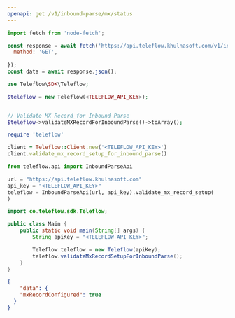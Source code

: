 ```yaml
---
openapi: get /v1/inbound-parse/mx/status
---
```


<Snippet file="apikey-warning.mdx" />

<RequestExample>

```javascript Node.js
import fetch from 'node-fetch';

const response = await fetch('https://api.teleflow.khulnasoft.com/v1/inbound-parse/mx/status', {
  method: 'GET',
  
});
const data = await response.json();
```

```php PHP
use Teleflow\SDK\Teleflow;

$teleflow = new Teleflow(<TELEFLOW_API_KEY>);


// Validate MX Record for Inbound Parse
$teleflow->validateMXRecordForInboundParse()->toArray();
```

```ruby Ruby
require 'teleflow'

client = Teleflow::Client.new('<TELEFLOW_API_KEY>')
client.validate_mx_record_setup_for_inbound_parse()
```

```python Python
from teleflow.api import InboundParseApi

url = "https://api.teleflow.khulnasoft.com"
api_key = "<TELEFLOW_API_KEY>"
teleflow = InboundParseApi(url, api_key).validate_mx_record_setup(
)
```

```java Java
import co.teleflow.sdk.Teleflow;

public class Main {
    public static void main(String[] args) {
        String apiKey = "<TELEFLOW_API_KEY>";

        Teleflow teleflow = new Teleflow(apiKey);
        teleflow.validateMxRecordSetupForInboundParse();
    }
}
```

</RequestExample>

<ResponseExample>

```json Response
{
    "data": {
    "mxRecordConfigured": true
  }
}
```

</ResponseExample>